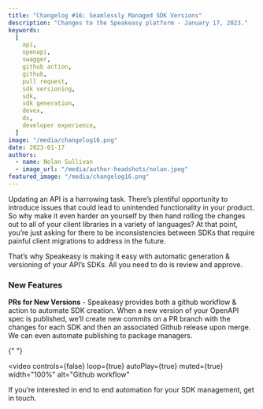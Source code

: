 ```yaml
---
title: "Changelog #16: Seamlessly Managed SDK Versions"
description: "Changes to the Speakeasy platform - January 17, 2023."
keywords:
  [
    api,
    openapi,
    swagger,
    github action,
    github,
    pull request,
    sdk versioning,
    sdk,
    sdk generation,
    devex,
    dx,
    developer experience,
  ]
image: "/media/changelog16.png"
date: 2023-01-17
authors:
  - name: Nolan Sullivan
  - image_url: "/media/author-headshots/nolan.jpeg"
featured_image: "/media/changelog16.png"
---
```


Updating an API is a harrowing task. There’s plentiful opportunity to introduce issues that could lead to unintended functionality in your product. So why make it even harder on yourself by then hand rolling the changes out to all of your client libraries in a variety of languages? At that point, you’re just asking for there to be inconsistencies between SDKs that require painful client migrations to address in the future.

That’s why Speakeasy is making it easy with automatic generation & versioning of your API’s SDKs. All you need to do is review and approve.

### **New Features**

**PRs for New Versions** - Speakeasy provides both a github workflow & action to automate SDK creation. When a new version of your OpenAPI spec is published, we’ll create new commits on a PR branch with the changes for each SDK and then an associated Github release upon merge. We can even automate publishing to package managers.


{" "}

<video
  controls={false}
  loop={true}
  autoPlay={true}
  muted={true}
  width="100%"
  alt="Github workflow"
>
  <source src={portal_url_1} type="video/mp4" />
</video>

If you’re interested in end to end automation for your SDK management, get in touch.
